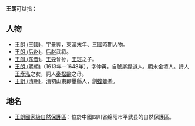 {{distinguish|王郎}}
'''王朗'''可以指：

==人物==
* [[王朗_(三國)|王朗 (三國)]]，字景興，[[東漢|東漢]]末年、[[三國|三國]]時期人物。
* [[王朗_(后赵)|王朗 (后赵)]]，[[后赵|后赵]]武将。
* [[王朗_(东晋)|王朗 (东晋)]]，[[王导|王导]]曾孙，[[王珉_(东晋)|王珉]]之子。
* [[王朗_(明朝)|王朗 (明朝)]]（1613年－1648年），字仲英，自號羼提道人，[[明|明]]末金壇人。詩人[[王彥泓|王彥泓]]之女，詞人[[秦松齡|秦松齡]]之母。
* [[王朗_(清朝)|王朗 (清朝)]]，[[清|清]]初山東即墨縣人，創[[螳螂拳|螳螂拳]]。

==地名==
*[[王朗國家級自然保護區|王朗國家級自然保護區]]：位於中國四川省绵阳市平武县的自然保護區。

{{disambig|cat=二字王姓人名消歧义|lang}}